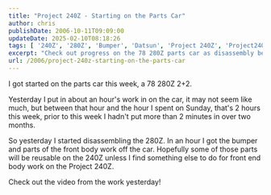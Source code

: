 ```yaml
---
title: "Project 240Z - Starting on the Parts Car"
author: chris
publishDate: 2006-10-11T09:09:00
updateDate: 2025-02-10T08:18:26
tags: [ '240Z', '280Z', 'Bumper', 'Datsun', 'Project 240Z', 'Project240z', 'Project240Zcom', 'video', 'videos' ]
excerpt: "Check out progress on the 78 280Z parts car as disassembly begins for reuse in the Project 240Z. Watch the video update here! #classiccarrestoration"
url: /2006/project-240z-starting-on-the-parts-car  
---
```


I got started on the parts car this week, a 78 280Z 2+2.

Yesterday I put in about an hour's work in on the car, it may not seem like much, but between that hour and the hour I spent on Sunday, that's 2 hours this week, prior to this week I hadn't put more than 2 minutes in over two months.

So yesterday I started disassembling the 280Z. In an hour I got the bumper and parts of the front body work off the car. Hopefully some of those parts will be reusable on the 240Z unless I find something else to do for front end body work on the Project 240Z.

Check out the video from the work yesterday!

<YouTubeEmbed videoId="qk2g8DB8lDo" title="Project 240Z - Starting on the Parts Car" publishDate="2006-10-11T09:09:00" description="Project 240Z - Starting on the Parts Car" />



